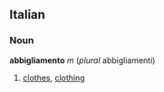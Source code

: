 ==Italian==
===Noun===
'''abbigliamento''' ''m'' (''plural'' abbigliamenti)
# [[clothes]], [[clothing]]